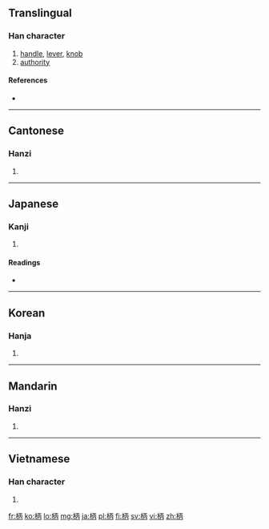 ==Translingual==

===Han character===
{{Han char|rn=75|rad=木|as=05|sn=9|four=4192<sub>7</sub>|canj=木一人月 (DMOB)}}

# [[handle]], [[lever]], [[knob]]
# [[authority]]

====References====
* {{Han ref|kx=0518.080|dkj=14603|dj=0906.090|hdz=21179.020|uh=67C4|ud=26564|bh=AC60|bd=44128}}

----

==Cantonese==

===Hanzi===
{{yue-hanzi|jyut=|y=[[beng3]], [[bing3]]}}

# {{defn|Cantonese|sort=木05}}

----

==Japanese==

===Kanji===
{{ja-kanji|grade=c|rs=木05}}

# {{defn|Japanese|sort=木05}}

====Readings====
* {{ja-readings|on=[[へい]] (''hei''), [[ひょう]] (''hyō''), [[ひ]] (''hi'')|kun=[[え]] (''e''), [[がら]] (''gara''), [[つか]] (''tsuka'')}}

----

==Korean==

===Hanja===
{{ko-hanja|hangeul=[[병]]|eumhun=|rv=byeong|mr=pyŏng|y=pyeng}}

# {{defn|Korean|sort=木05}}

----

==Mandarin==

===Hanzi===
{{cmn-hanzi|pin=[[bǐng]] ([[bing3]])|wg=ping<sup>3</sup>}}

# {{defn|Mandarin|sort=木05}}

----

==Vietnamese==

===Han character===
{{vi-hantu|[[bính]]|rs=木05}}

# {{defn|Vietnamese|sort=木05}}

[[fr:柄]]
[[ko:柄]]
[[lo:柄]]
[[mg:柄]]
[[ja:柄]]
[[pl:柄]]
[[fi:柄]]
[[sv:柄]]
[[vi:柄]]
[[zh:柄]]
